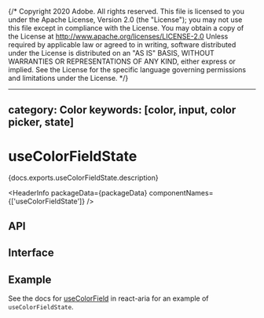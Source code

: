 {/* Copyright 2020 Adobe. All rights reserved.
This file is licensed to you under the Apache License, Version 2.0 (the "License");
you may not use this file except in compliance with the License. You may obtain a copy
of the License at http://www.apache.org/licenses/LICENSE-2.0
Unless required by applicable law or agreed to in writing, software distributed under
the License is distributed on an "AS IS" BASIS, WITHOUT WARRANTIES OR REPRESENTATIONS
OF ANY KIND, either express or implied. See the License for the specific language
governing permissions and limitations under the License. */}



---
category: Color
keywords: [color, input, color picker, state]
---

# useColorFieldState

<p>{docs.exports.useColorFieldState.description}</p>

<HeaderInfo
  packageData={packageData}
  componentNames={['useColorFieldState']} />

## API

<FunctionAPI function={docs.exports.useColorFieldState} links={docs.links} />

## Interface

<ClassAPI links={docs.links} class={docs.links[docs.exports.useColorFieldState.return.id]} />

## Example

See the docs for [useColorField](/react-aria/useColorField.html) in react-aria for an example of `useColorFieldState`.
